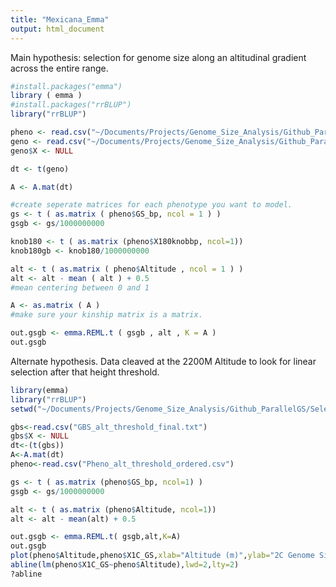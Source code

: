 ```yaml
---
title: "Mexicana_Emma"
output: html_document
---
```


Main hypothesis: selection for genome size along an altitudinal gradient across the entire range.

```r
#install.packages("emma")
library ( emma )
#install.packages("rrBLUP")
library("rrBLUP")

pheno <- read.csv("~/Documents/Projects/Genome_Size_Analysis/Github_ParallelGS/Mexicana/Master_mexnucleo_pruned.csv") #phenotype data in matching order
geno <- read.csv("~/Documents/Projects/Genome_Size_Analysis/Github_ParallelGS/SNP_data/Mexicana_conversion/GBS_final.txt")
geno$X <- NULL

dt <- t(geno)

A <- A.mat(dt)

#create seperate matrices for each phenotype you want to model.
gs <- t ( as.matrix ( pheno$GS_bp, ncol = 1 ) )
gsgb <- gs/1000000000

knob180 <- t ( as.matrix (pheno$X180knobbp, ncol=1))
knob180gb <- knob180/1000000000

alt <- t ( as.matrix ( pheno$Altitude , ncol = 1 ) )
alt <- alt - mean ( alt ) + 0.5
#mean centering between 0 and 1

A <- as.matrix ( A )
#make sure your kinship matrix is a matrix.

out.gsgb <- emma.REML.t ( gsgb , alt , K = A )
out.gsgb
```

Alternate hypothesis.  Data cleaved at the 2200M Altitude to look for linear selection after that height threshold.

```r
library(emma)
library("rrBLUP")
setwd("~/Documents/Projects/Genome_Size_Analysis/Github_ParallelGS/SelectionTests/SelectionTestData/")

gbs<-read.csv("GBS_alt_threshold_final.txt")
gbs$X <- NULL
dt<-(t(gbs))
A<-A.mat(dt)
pheno<-read.csv("Pheno_alt_threshold_ordered.csv")

gs <- t ( as.matrix (pheno$GS_bp, ncol=1) )
gsgb <- gs/1000000000

alt <- t ( as.matrix (pheno$Altitude, ncol=1))
alt <- alt - mean(alt) + 0.5

out.gsgb <- emma.REML.t( gsgb,alt,K=A)
out.gsgb
plot(pheno$Altitude,pheno$X1C_GS,xlab="Altitude (m)",ylab="2C Genome Size (pg)",pch=19, col="salmon")
abline(lm(pheno$X1C_GS~pheno$Altitude),lwd=2,lty=2)
?abline
```


